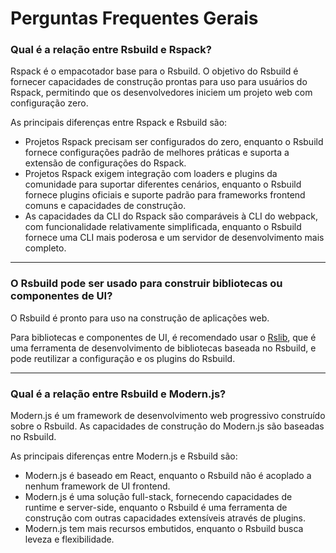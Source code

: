 # Perguntas Frequentes Gerais

### Qual é a relação entre Rsbuild e Rspack?

Rspack é o empacotador base para o Rsbuild. O objetivo do Rsbuild é fornecer capacidades de construção prontas para uso para usuários do Rspack, permitindo que os desenvolvedores iniciem um projeto web com configuração zero.

As principais diferenças entre Rspack e Rsbuild são:

- Projetos Rspack precisam ser configurados do zero, enquanto o Rsbuild fornece configurações padrão de melhores práticas e suporta a extensão de configurações do Rspack.
- Projetos Rspack exigem integração com loaders e plugins da comunidade para suportar diferentes cenários, enquanto o Rsbuild fornece plugins oficiais e suporte padrão para frameworks frontend comuns e capacidades de construção.
- As capacidades da CLI do Rspack são comparáveis à CLI do webpack, com funcionalidade relativamente simplificada, enquanto o Rsbuild fornece uma CLI mais poderosa e um servidor de desenvolvimento mais completo.

---

### O Rsbuild pode ser usado para construir bibliotecas ou componentes de UI?

O Rsbuild é pronto para uso na construção de aplicações web.

Para bibliotecas e componentes de UI, é recomendado usar o [Rslib](https://github.com/web-infra-dev/rslib), que é uma ferramenta de desenvolvimento de bibliotecas baseada no Rsbuild, e pode reutilizar a configuração e os plugins do Rsbuild.

---

### Qual é a relação entre Rsbuild e Modern.js?

Modern.js é um framework de desenvolvimento web progressivo construído sobre o Rsbuild. As capacidades de construção do Modern.js são baseadas no Rsbuild.

As principais diferenças entre Modern.js e Rsbuild são:

- Modern.js é baseado em React, enquanto o Rsbuild não é acoplado a nenhum framework de UI frontend.
- Modern.js é uma solução full-stack, fornecendo capacidades de runtime e server-side, enquanto o Rsbuild é uma ferramenta de construção com outras capacidades extensíveis através de plugins.
- Modern.js tem mais recursos embutidos, enquanto o Rsbuild busca leveza e flexibilidade.
